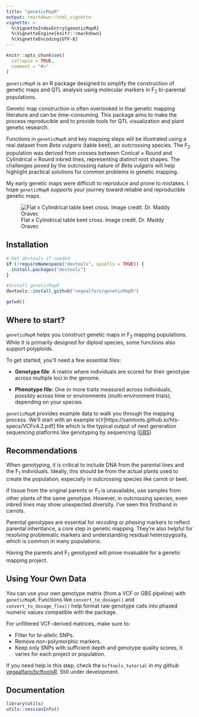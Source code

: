 ```yaml
---
title: "geneticMapR"
output: rmarkdown::html_vignette
vignette: >
  %\VignetteIndexEntry{geneticMapR}
  %\VignetteEngine{knitr::rmarkdown}
  %\VignetteEncoding{UTF-8}
---
```


```r
knitr::opts_chunk$set(
  collapse = TRUE,
  comment = "#>"
)
```

`geneticMapR` is an R package designed to simplify the construction of genetic maps and QTL analysis using molecular markers in F~2~ bi-parental populations. 

Genetic map construction is often overlooked in the genetic mapping literature and can be time-consuming. This package aims to make the process reproducible and to provide tools for QTL visualization and plant genetic research.

Functions in `geneticMapR` and key mapping steps will be illustrated using a real dataset from *Beta vulgaris* (table beet), an outcrossing species. The F~2~ population was derived from crosses between Conical × Round and Cylindrical × Round inbred lines, representing distinct root shapes. The challenges posed by the outcrossing nature of *Beta vulgaris* will help highlight practical solutions for common problems in genetic mapping.

My early genetic maps were difficult to reproduce and prone to mistakes. I hope `geneticMapR` supports your journey toward reliable and reproducible genetic maps.

![Flat x Cylindrical table beet cross. Image credit. Dr. Maddy Oravec](../man/figures/flatxcyl.png) 


## Installation

```r
# Get devtools if needed
if (!requireNamespace("devtools", quietly = TRUE)) {
  install.packages("devtools")
}

#Install geneticMapR
devtools::install_github("vegaalfaro/geneticMapR")

getwd()
```

## Where to start?

`geneticMapR` helps you construct genetic maps in F~2~ mapping populations. While it is primarily designed for diploid species, some functions also support polyploids.

To get started, you’ll need a few essential files:

* **Genotype file**: A matrix where individuals are scored for their genotype across multiple loci in the genome.

* **Phenotype file**: One or more traits measured across individuals, possibly across time or environments (multi-environment trials), depending on your species.

`geneticMapR` provides example data to walk you through the mapping process. We'll start with an example `VCF`[https://samtools.github.io/hts-specs/VCFv4.2.pdf] file which is the typical output of next generation sequencing platforms like genotyping by sequencing ([GBS](https://en.wikipedia.org/wiki/Genotyping_by_sequencing))


## Recommendations

When genotyping, it is critical to include DNA from the parental lines and the F~1~ individuals. Ideally, this should be from the actual plants used to create the population, especially in outcrossing species like carrot or beet.

If tissue from the original parents or F~1~ is unavailable, use samples from other plants of the same genotype. However, in outcrossing species, even inbred lines may show unexpected diversity. I’ve seen this firsthand in carrots.

Parental genotypes are essential for *recoding* or *phasing* markers to reflect parental inheritance, a core step in genetic mapping. They’re also helpful for resolving problematic markers and understanding residual heterozygosity, which is common in many populations.

Having the parents and F~1~ genotyped will prove invaluable for a genetic mapping project.

## Using Your Own Data

You can use your own genotype matrix (from a VCF or GBS pipeline) with `geneticMapR`. Functions like `convert_to_dosage()` and `convert_to_dosage_flex()` help format raw genotype calls into phased numeric values compatible with the package.

For unfiltered VCF-derived matrices, make sure to:

* Filter for bi-allelic SNPs.
* Remove non-polymorphic markers. 
* Keep only SNPs with sufficient depth and genotype quality scores, it varies for each project or population.

If you need help in this step, check the `bcftools_tutorial` in my github [vegaalfaro/bcftoolsR](https://github.com/vegaalfaro/bcftoolsR). Still under development. 


## Documentation



```r
library(utils)
utils::sessionInfo()
```
